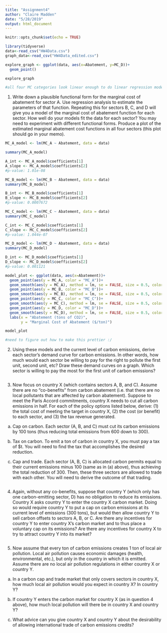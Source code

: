 ```yaml
---
title: "Assignment4"
author: "Claire Madden"
date: "5/28/2019"
output: html_document
---
```


```r
knitr::opts_chunk$set(echo = TRUE)
```

```r

library(tidyverse)
data<-read_csv("HW4Data.csv")
graph_data<-read_csv("HW4Data_edited.csv")

explore_graph <- ggplot(data, aes(x=Abatement, y=MC_D))+
  geom_point()

explore_graph

#all four MC categories look linear enough to do linear regression models

```

1. Write down a plausible functional form for the marginal cost of abatement for sector A. Use regression analysis to estimate the parameters of that function. Repeating this for sectors B, C, and D will give you a model of the marginal cost of abatement function for each sector. How well do your models fit the data for each sector? You may need to experiment with different functional forms. Produce a plot of the estimated marginal abatement cost functions in all four sectors (this plot should go in your memo).
```r

MC_A_model <- lm(MC_A ~ Abatement, data = data)

summary(MC_A_model)

A_int <- MC_A_model$coefficients[1]
A_slope <- MC_A_model$coefficients[2]
#p-value: 1.01e-08

MC_B_model <- lm(MC_B ~ Abatement, data = data)
summary(MC_B_model)

B_int <- MC_B_model$coefficients[1]
B_slope <- MC_B_model$coefficients[2]
#p-value: 0.0007672

MC_C_model <- lm(MC_C ~ Abatement, data = data)
summary(MC_C_model)

C_int <- MC_C_model$coefficients[1]
C_slope <- MC_C_model$coefficients[2]
#p-value: 1.044e-07

MC_D_model <- lm(MC_D ~ Abatement, data = data)
summary(MC_D_model)

D_int <- MC_D_model$coefficients[1]
D_slope <- MC_D_model$coefficients[2]
#p-value: 0.001121

model_plot <- ggplot(data, aes(x=Abatement))+
  geom_point(aes(y = MC_A, color = "MC_A"))+
  geom_smooth(aes(y = MC_A), method = lm, se = FALSE, size = 0.5, color = "gray20")+
  geom_point(aes(y = MC_B, color = "MC_B"))+
  geom_smooth(aes(y = MC_B), method = lm, se = FALSE, size = 0.5, color = "gray20")+
  geom_point(aes(y = MC_C, color = "MC_C"))+
  geom_smooth(aes(y = MC_C), method = lm, se = FALSE, size = 0.5, color = "gray20")+
  geom_point(aes(y = MC_D, color = "MC_D"))+
  geom_smooth(aes(y = MC_D), method = lm, se = FALSE, size = 0.5, color = "gray20")+
  labs(x = "Abatement (tons of CO2)",
       y = "Marginal Cost of Abatement ($/ton)")

model_plot

#need to figure out how to make this prettier :/

```

2. Using these models and the current level of carbon emissions, derive each sector’s demand curve for carbon emissions. In other words, how much would each sector be willing to pay for the right to pollute the first unit, second unit, etc? Draw these demand curves on a graph. Which sector is willing to pay the most for the first unit of carbon emissions?

```r




```


3. Now focus on country X (which contains sectors A, B, and C). Assume there are no “co-benefits” from carbon abatement (i.e. that there are no local pollutants that are affected by carbon abatement). Suppose to meet the Paris Accord commitments, country X needs to cut all carbon emissions in half. For each of the policy options listed below, derive: (1) the total cost of meeting the target in country X, (2) the cost (or benefit) to each sector, and (3) the tax revenue generated.

a. Cap on carbon. Each sector (A, B, and C) must cut its carbon emissions by 100 tons (thus reducing total emissions from 600 down to 300).

b. Tax on carbon. To emit a ton of carbon in country X, you must pay a tax of $t. You will need to find the tax that accomplishes the desired reduction.

c. Cap and trade. Each sector (A, B, C) is allocated carbon permits equal to their current emissions minus 100 (same as in (a) above), thus achieving the total reduction of 300. Then, these three sectors are allowed to trade with each other. You will need to derive the outcome of that trading.

```r




```

4. Again, without any co-benefits, suppose that country Y (which only has one carbon-emitting sector, D) has no obligation to reduce its emissions. Country X asks country Y to enter the country X carbon market. Doing so would require country Y to put a cap on carbon emissions at its current level of emissions (300 tons), but would then allow country Y to sell carbon offsets to sectors A, B, or C. Are there any incentives for country Y to enter country X’s carbon market and to thus place a voluntary cap on its emissions? Are there any incentives for country X to try to attract country Y into its market?

```r




```

5. Now assume that every ton of carbon emissions creates 1 ton of local air pollution. Local air pollution causes economic damages (health, environmental, etc.), but only in the country in which it is emitted. Assume there are no local air pollution regulations in either country X or country Y.

a. In a carbon cap and trade market that only covers sectors in country X, how much local air pollution would you expect in country X? In country Y?

b. If country Y enters the carbon market for country X (as in question 4 above), how much local pollution will there be in country X and country Y?

c. What advice can you give country X and country Y about the desirability of allowing international trade of carbon emissions credits?


```r




```




